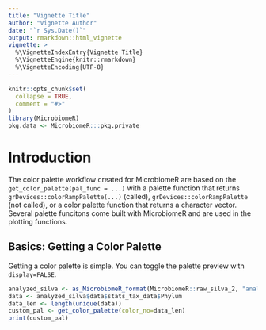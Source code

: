 ```yaml
---
title: "Vignette Title"
author: "Vignette Author"
date: "`r Sys.Date()`"
output: rmarkdown::html_vignette
vignette: >
  %\VignetteIndexEntry{Vignette Title}
  %\VignetteEngine{knitr::rmarkdown}
  %\VignetteEncoding{UTF-8}
---
```


```r
knitr::opts_chunk$set(
  collapse = TRUE,
  comment = "#>"
)
library(MicrobiomeR)
pkg.data <- MicrobiomeR:::pkg.private
```

# Introduction

The color palette workflow created for MicrobiomeR are based on the 
`get_color_palette(pal_func = ...)` with a palette function that returns
`grDevices::colorRampPalette(...)` (called), `grDevices::colorRampPalette` (not called),
or a color palette function that returns a character vector.  Several palette funcitons
come built with MicrobiomeR and are used in the plotting functions.

## Basics:  Getting a Color Palette

Getting a color palette is simple.  You can toggle the palette preview with `display=FALSE`.

```r
analyzed_silva <- as_MicrobiomeR_format(MicrobiomeR::raw_silva_2, "analyzed_format")
data <- analyzed_silva$data$stats_tax_data$Phylum
data_len <- length(unique(data))
custom_pal <- get_color_palette(color_no=data_len)
print(custom_pal)

```
